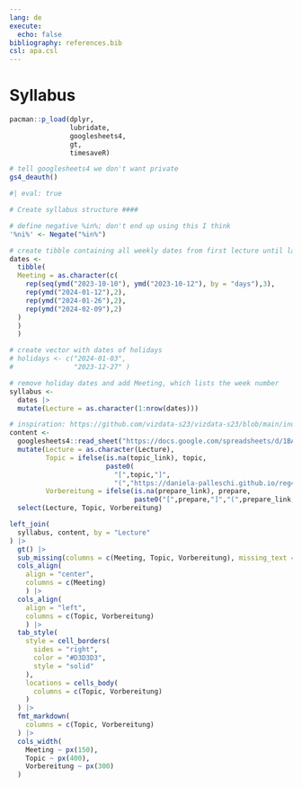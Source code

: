 ```yaml
---
lang: de
execute:
  echo: false
bibliography: references.bib
csl: apa.csl
---
```


# Syllabus {.unnumbered}

```r
pacman::p_load(dplyr,
               lubridate,
               googlesheets4,
               gt,
               timesaveR)
```

```r
# tell googlesheets4 we don't want private
gs4_deauth()
```



```r
#| eval: true

# Create syllabus structure ####

# define negative %in%; don't end up using this I think
'%ni%' <- Negate("%in%")

# create tibble containing all weekly dates from first lecture until last
dates <-
  tibble(
  Meeting = as.character(c(
    rep(seq(ymd("2023-10-10"), ymd("2023-10-12"), by = "days"),3),
    rep(ymd("2024-01-12"),2),
    rep(ymd("2024-01-26"),2),
    rep(ymd("2024-02-09"),2)
  )
  )
  )

# create vector with dates of holidays
# holidays <- c("2024-01-03",
#               "2023-12-27" )

# remove holiday dates and add Meeting, which lists the week number
syllabus <-
  dates |> 
  mutate(Lecture = as.character(1:nrow(dates))) 
```

```r
# inspiration: https://github.com/vizdata-s23/vizdata-s23/blob/main/index.qmd
content <- 
  googlesheets4::read_sheet("https://docs.google.com/spreadsheets/d/1BAr48Zkv4pe5xG1IUrJYKDMMhzMMYunCOacCBv2mlpo/edit?usp=sharing") |> 
  mutate(Lecture = as.character(Lecture),
         Topic = ifelse(is.na(topic_link), topic,
                        paste0(
                          "[",topic,"]",
                          "(","https://daniela-palleschi.github.io/reg4ling/",topic_link,")")), 
         Vorbereitung = ifelse(is.na(prepare_link), prepare,
                               paste0("[",prepare,"]","(",prepare_link,")"))) |> 
  select(Lecture, Topic, Vorbereitung)
```

```r
left_join(
  syllabus, content, by = "Lecture"
) |> 
  gt() |>
  sub_missing(columns = c(Meeting, Topic, Vorbereitung), missing_text = "") |>
  cols_align(
    align = "center", 
    columns = c(Meeting)
    ) |>
  cols_align(
    align = "left", 
    columns = c(Topic, Vorbereitung)
    ) |>
  tab_style(
    style = cell_borders(
      sides = "right",
      color = "#D3D3D3",
      style = "solid"
    ),
    locations = cells_body(
      columns = c(Topic, Vorbereitung)
    )
  ) |>
  fmt_markdown(
    columns = c(Topic, Vorbereitung)
  ) |>
  cols_width(
    Meeting ~ px(150),
    Topic ~ px(400),
    Vorbereitung ~ px(300)
  ) 
```



